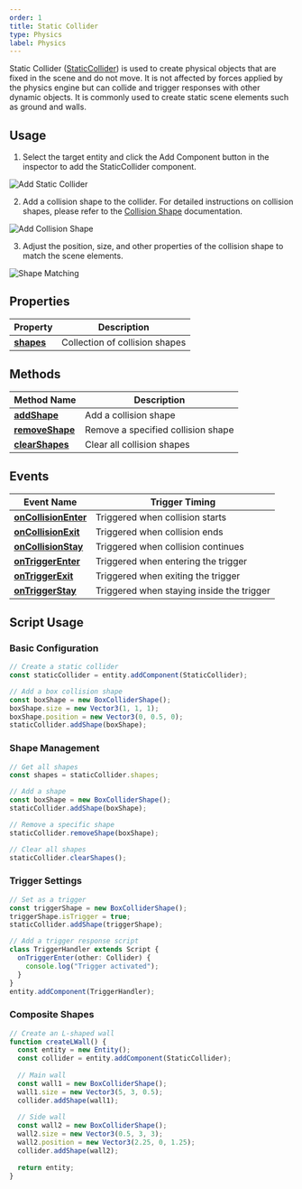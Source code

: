```yaml
---
order: 1
title: Static Collider
type: Physics
label: Physics
---
```


Static Collider ([StaticCollider](/apis/core/#StaticCollider)) is used to create physical objects that are fixed in the scene and do not move. It is not affected by forces applied by the physics engine but can collide and trigger responses with other dynamic objects. It is commonly used to create static scene elements such as ground and walls.

## Usage

1. Select the target entity and click the Add Component button in the inspector to add the StaticCollider component.

![Add Static Collider](https://mdn.alipayobjects.com/huamei_3zduhr/afts/img/A*g5RMQJwnSZsAAAAAAAAAAAAAesJ_AQ/original)

2. Add a collision shape to the collider. For detailed instructions on collision shapes, please refer to the [Collision Shape](/docs/physics/collider/colliderShape) documentation.

![Add Collision Shape](https://mdn.alipayobjects.com/huamei_3zduhr/afts/img/A*UcaRSb0nahcAAAAAAAAAAAAAesJ_AQ/original)

3. Adjust the position, size, and other properties of the collision shape to match the scene elements.

![Shape Matching](https://mdn.alipayobjects.com/huamei_3zduhr/afts/img/A*g5RMQJwnSZsAAAAAAAAAAAAAesJ_AQ/original)

## Properties

| Property                                  | Description       |
| ----------------------------------------- | ----------------- |
| [**shapes**](/apis/core/#Collider-shapes) | Collection of collision shapes |

## Methods

| Method Name                                          | Description       |
| --------------------------------------------------- | ----------------- |
| [**addShape**](/apis/core/#Collider-addShape)       | Add a collision shape     |
| [**removeShape**](/apis/core/#Collider-removeShape) | Remove a specified collision shape |
| [**clearShapes**](/apis/core/#Collider-clearShapes) | Clear all collision shapes |

## Events

| Event Name                                                  | Trigger Timing       |
| ----------------------------------------------------------- | -------------------- |
| [**onCollisionEnter**](/apis/core/#Script-onCollisionEnter) | Triggered when collision starts       |
| [**onCollisionExit**](/apis/core/#Script-onCollisionExit)   | Triggered when collision ends       |
| [**onCollisionStay**](/apis/core/#Script-onCollisionStay)   | Triggered when collision continues       |
| [**onTriggerEnter**](/apis/core/#Script-onTriggerEnter)     | Triggered when entering the trigger     |
| [**onTriggerExit**](/apis/core/#Script-onTriggerExit)       | Triggered when exiting the trigger     |
| [**onTriggerStay**](/apis/core/#Script-onTriggerStay)       | Triggered when staying inside the trigger |

## Script Usage

### Basic Configuration

```typescript
// Create a static collider
const staticCollider = entity.addComponent(StaticCollider);

// Add a box collision shape
const boxShape = new BoxColliderShape();
boxShape.size = new Vector3(1, 1, 1);
boxShape.position = new Vector3(0, 0.5, 0);
staticCollider.addShape(boxShape);
```

### Shape Management

```typescript
// Get all shapes
const shapes = staticCollider.shapes;

// Add a shape
const boxShape = new BoxColliderShape();
staticCollider.addShape(boxShape);

// Remove a specific shape
staticCollider.removeShape(boxShape);

// Clear all shapes
staticCollider.clearShapes();
```

### Trigger Settings

```typescript
// Set as a trigger
const triggerShape = new BoxColliderShape();
triggerShape.isTrigger = true;
staticCollider.addShape(triggerShape);

// Add a trigger response script
class TriggerHandler extends Script {
  onTriggerEnter(other: Collider) {
    console.log("Trigger activated");
  }
}
entity.addComponent(TriggerHandler);
```

### Composite Shapes

```typescript
// Create an L-shaped wall
function createLWall() {
  const entity = new Entity();
  const collider = entity.addComponent(StaticCollider);
  
  // Main wall
  const wall1 = new BoxColliderShape();
  wall1.size = new Vector3(5, 3, 0.5);
  collider.addShape(wall1);
  
  // Side wall
  const wall2 = new BoxColliderShape();
  wall2.size = new Vector3(0.5, 3, 3);
  wall2.position = new Vector3(2.25, 0, 1.25);
  collider.addShape(wall2);
  
  return entity;
}
```
